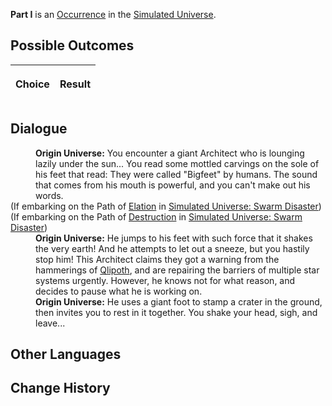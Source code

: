 {{Simulated Universe Event Infobox
|title         = Part I
|image         = 6.png
|type          =
|domains_su    = 
|domains_ext   = 
|domains_swarm = 
|domains_gng   = 
|requirements  =
|prev          = 
|next          = 
|indexRewards  =
|characters    = Qlipoth
}}
'''Part I''' is an [[Simulated Universe/Occurrence|Occurrence]] in the [[Simulated Universe]].

==Possible Outcomes==
{| class="article-table"
!Choice
!Result

|}

<!--
==Gameplay Notes==

-->
==Dialogue==
{{Dialogue Start}}
:'''Origin Universe:''' You encounter a giant Architect who is lounging lazily under the sun... You read some mottled carvings on the sole of his feet that read: They were called "Bigfeet" by humans. The sound that comes from his mouth is powerful, and you can't make out his words.
;(If embarking on the Path of [[Simulated Universe/Paths#Elation|Elation]] in [[Simulated Universe: Swarm Disaster]])
:{{SU Special Dialogue|Elation|Plant the Synesthesia Beacon on him.|Heh, let's give his beard a braid, and then insert the beacon there!}}
;(If embarking on the Path of [[Simulated Universe/Paths#Destruction|Destruction]] in [[Simulated Universe: Swarm Disaster]])
:{{SU Special Dialogue|Destruction|Scratch his heel with the Synesthesia Beacon.|Even though it's hard to distinguish where his heels are...}}
:'''Origin Universe:''' He jumps to his feet with such force that it shakes the very earth! And he attempts to let out a sneeze, but you hastily stop him! This Architect claims they got a warning from the hammerings of [[Qlipoth]], and are repairing the barriers of multiple star systems urgently. However, he knows not for what reason, and decides to pause what he is working on.
:'''Origin Universe:''' He uses a giant foot to stamp a crater in the ground, then invites you to rest in it together. You shake your head, sigh, and leave...
{{Dialogue End}}

==Other Languages==
{{Other Languages
|en    = Part I
|zhs   = 其一
|zht   = 其一
|ja    = その1
|ko    = I
|es    = Parte I
|fr    = Partie I
|ru    = I
|th    = ตอน 1
|vi    = Phần 1
|de    = Teil 1
|id    = Bagian I
|pt    = Parte I
}}

==Change History==
{{Change History|1.0}}
